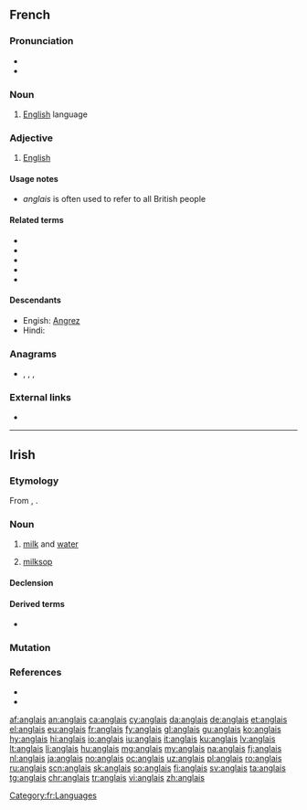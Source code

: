 {{also|Anglais}}
==French==

===Pronunciation===
* {{audio|Fr-anglais-fr.ogg|audio (France)|lang=fr}}
* {{IPA|/ɑ̃.ɡlɛ/|lang=fr}}

===Noun===
{{fr-noun|m|-}}

# [[English]] language
#: {{ux|fr|Il parle '''anglais'''|He speaks English|inline=1}}

===Adjective===
{{fr-adj|mp=anglais}}

# [[English]]
#: {{ux|fr|Il est '''anglais'''|He is English.|inline=1}}
#: {{ux|fr|Ceci n'est pas un avion '''anglais'''.|This is not an English airplane|inline=1}}

====Usage notes====
* ''anglais'' is often used to refer to all British people

====Related terms====
* {{l|fr|anglophone}}
* {{l|fr|Angleterre}}
* {{l|fr|angliche}}
* {{l|fr|anglaiser}}
* {{l|fr|filer à l'anglaise}}

====Descendants====
* Engish: [[Angrez]]
* Hindi: {{l|hi|अंग्रेज़}}

===Anagrams===
* {{l|fr|alignas}}, {{l|fr|glanais}}, {{l|fr|sanglai}}, {{l|fr|signala}}

===External links===
* {{R:TLFi}}

[[Category:fr:Languages]]

----

==Irish==

===Etymology===
From {{inh|ga|sga|englas}}, {{m|sga|anglas|g=f||a weak, mixed beverage, milk diluted with water; whey}}.

===Noun===
{{ga-noun|g=f|anglaise|-}}

# [[milk]] and [[water]]
# {{qualifier|of person}} [[milksop]]

====Declension====
{{ga-decl-f2-nopl|a|nglais|nglaise}}

====Derived terms====
* {{l|ga|anglais tae||weak, lukewarm, tea}}

===Mutation===
{{ga mut vowel}}

===References===
* {{R:ga:ODonaill}}
* {{R:DIL|20092|head=englas, anglas}}

[[af:anglais]]
[[an:anglais]]
[[ca:anglais]]
[[cy:anglais]]
[[da:anglais]]
[[de:anglais]]
[[et:anglais]]
[[el:anglais]]
[[eu:anglais]]
[[fr:anglais]]
[[fy:anglais]]
[[gl:anglais]]
[[gu:anglais]]
[[ko:anglais]]
[[hy:anglais]]
[[hi:anglais]]
[[io:anglais]]
[[iu:anglais]]
[[it:anglais]]
[[ku:anglais]]
[[lv:anglais]]
[[lt:anglais]]
[[li:anglais]]
[[hu:anglais]]
[[mg:anglais]]
[[my:anglais]]
[[na:anglais]]
[[fj:anglais]]
[[nl:anglais]]
[[ja:anglais]]
[[no:anglais]]
[[oc:anglais]]
[[uz:anglais]]
[[pl:anglais]]
[[ro:anglais]]
[[ru:anglais]]
[[scn:anglais]]
[[sk:anglais]]
[[so:anglais]]
[[fi:anglais]]
[[sv:anglais]]
[[ta:anglais]]
[[tg:anglais]]
[[chr:anglais]]
[[tr:anglais]]
[[vi:anglais]]
[[zh:anglais]]